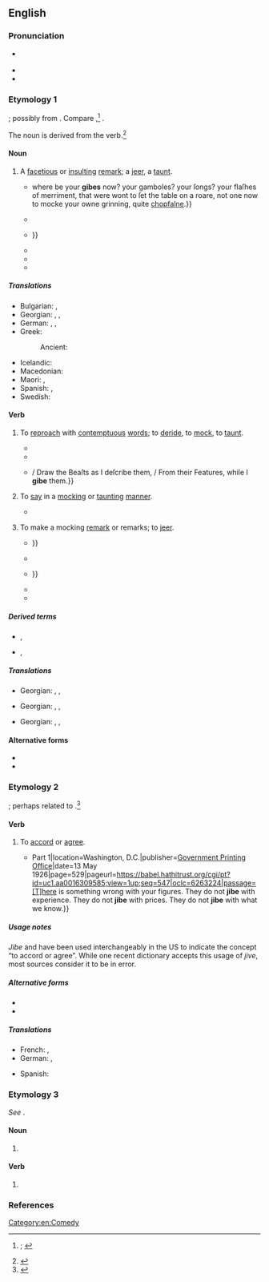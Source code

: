 ==English==
{{was wotd|2019|March|11}}

===Pronunciation===
* {{a|RP|GA}} {{IPA|en|/dʒaɪb/}}
* {{audio|en|en-au-jibe.ogg|Audio (AU)}}
* {{rhymes|en|aɪb}}

===Etymology 1===
{{unknown|en|title=Origin uncertain}}; possibly from {{der|en|fro|giber||to engage in horseplay; to play roughly in sport}}. Compare {{cog|en|jib||usually of a horse: to stop and refuse to go forward}},<ref>{{R:OED Online|entry=gibe, jibe|part of speech=v|id=78140|date=1899|nodot=yes}}; {{R:Lexico|entry=jibe}}</ref> {{cog|non|geipa||to talk nonsense}}.

The noun is derived from the verb.<ref>{{R:OED Online|entry=gibe, jibe|part of speech=''n.{{sup|1}}''|noformat=yes|id=78138|date=1899}}</ref>

====Noun====
{{en-noun}}

# A [[facetious]] or [[insulting#Adjective|insulting]] [[remark#Noun|remark]]; a [[jeer#Noun|jeer]], a [[taunt#Noun|taunt]].
#: {{ux|en|He flung subtle '''jibes''' at her until she couldn’t bear to work with him any longer.}}
#* {{RQ:Shakespeare Hamlet Q1-2|version=Q2|act=V|scene=i|url=https://books.google.com/books?id=jtBcAAAAcAAJ&pg=PP92|passage=Alas poore ''Yoricke'', {{...}} where be your '''gibes''' now? your gamboles? your ſongs? your flaſhes of merriment, that were wont to ſet the table on a roare, not one now to mocke your owne grinning, quite [[chapfallen|chopfalne]].}}
#* {{quote-book|en|author=[Charles Macklin]|authorlink=Charles Macklin|title=King Henry the VII: Or the Popish Impostor. A Tragedy.{{nb...|As It is Acted by His Majesty’s Servants, at the Theatre Royal, in Drury-Lane.}}|location=London|publisher=Printed for R. Francklin,{{nb...|in Covent-Garden}}; [[w:Robert Dodsley|R[obert] Dodsley]],{{nb...|in Pall-Mall}}; and J. Brotherton,{{nb...|in Cornhill.}}|year=1746|section=Act II, scene i|page=24|pageurl=https://books.google.com/books?id=WIkrH_w7g9YC&pg=PA20|oclc=731531014|passage=Come, come, we / All are Friends, nor have we Time for '''Jibe''', / Or Anger now, but 'gainſt our common Foes, / The ''French'' and ''Scot''; there let your Pray'rs, and Jeſts, / And Blows, be levell’d.}}
#* {{RQ:Christina Rossetti Goblin Market|title=Goblin Market|pages=24–25|pageref=25|passage=She ran and ran / As if she feared some goblin man / Dogged her with '''gibe''' or curse / Or something worse: {{...}}}}
#* {{RQ:Du Bois Souls of Black Folk|chapter=Of Alexander Crummell|page=226|passage=He bent to all the '''gibes''' and prejudices, to all hatred and discrimination, with that rare courtesy which is the armor of pure souls.}}
#* {{RQ:Fitzgerald This Side of Paradise|chapter=Amory, Son of Beatrice|page=26|passage=He had written two novels: one of them violently anti-Catholic, just before his conversion, and five years later another, in which he had attempted to turn all his clever '''jibes''' against Catholics into even cleverer innuendoes against Episcopalians.}}
#* {{quote-journal|en|author=Jeff Greenfield|authorlink=Jeff Greenfield|title=Ragged but Funny|journal=[[w:New York (magazine)|New York]]|location=New York, N.Y.|publisher=New York Magazine Company|date=27 October 1975|volume=8|issue=43|page=65|pageurl=https://books.google.com/books?id=ZugCAAAAMBAJ&pg=PA65|column=3|issn=0028-7369|oclc=1002002954|passage=[[w:George Carlin|[George] Carlin]]'s opening-night monologue included some blunt '''gibes''' at organized religion which would almost certainly have been cut out of any other network show.}}

=====Translations=====
{{trans-top|facetious or insulting remark}}
* Bulgarian: {{t+|bg|подигравка|f}}, {{t+|bg|насмешка|f}}
* Georgian: {{t|ka|დაცინვა}}, {{t|ka|გამასხარავება}}, {{t|ka|აბუჩად აგდება}}
* German: {{t+|de|Spöttelei|f}}, {{t|de|spöttische Bemerkung|f}}, {{t+|de|Stichelei|f}}
* Greek:
*: Ancient: {{t|grc|σκῶμμα|n}}
{{trans-mid}}
* Icelandic: {{t+|is|hnjóðsyrði|n}}
* Macedonian: {{t|mk|потсмев|m}}
* Maori: {{t|mi|tīkai}}, {{t|mi|takao}}
* Spanish: {{t+|es|cuchufleta}}, {{t+|es|puya}}
* Swedish: {{t+|sv|gliring|c}}
{{trans-bottom}}

====Verb====
{{en-verb|jib}}

# {{lb|en|transitive}} To [[reproach#Verb|reproach]] with [[contemptuous]] [[word#Noun|words]]; to [[deride]], to [[mock#Verb|mock]], to [[taunt#Verb|taunt]].
#: {{synonyms|en|flout}}
#* {{RQ:Shakespeare Antony|act=II|scene=ii|page=346|column=1|passage=[Y]ou / Did pocket vp my Letters: and with taunts / Did '''gibe''' my [[missive|Miſive]] out of audience.}}
#* {{quote-book|en|author=John Arbuthnot|authorlink=John Arbuthnot|title=A Farther Continuation of the History of the Crown-Inn: Part III. Containing the Present State of the Inn, and Other Particulars|url=https://quod.lib.umich.edu/e/ecco/004788043.0001.000/1:2?rgn=div1;view=fulltext|archiveurl=https://web.archive.org/web/20190310160052/https://quod.lib.umich.edu/e/ecco/004788043.0001.000/1:2?rgn=div1;view=fulltext|archivedate=10 March 2019|edition=2nd|location=London|publisher=Printed for J. Moor,{{nb...|and sold by the booksellers of London and Westminster}}|year=1714|page=15|pageurl=https://quod.lib.umich.edu/e/ecco/004788043.0001.000/14:2|oclc=1051632876|passage=We could hardly speak before for fear of our ''Taskmasters''; but we dare now Nose those Villains that used to '''gibe''' us.}}
#* {{quote-book|en|author=[Jonathan] Swift|authorlink=Jonathan Swift|chapter=A Character, Panegyrick, and Description of the Legion Club|title=Miscellanies|edition=5th|location=London|publisher=Printed for T. Woodward, C. Davis, C. Bathurst, and [[w:William Bowyer (printer)|W[illiam] Bowyer]]|year=a. 1746|year_published=1751|volume=X|pages=227–228|pageurl=https://archive.org/details/bub_gb_3AqNfLm-9sgC/page/n231/mode/1up|oclc=669329865|passage=How I want thee, hum'rous ''[[w:William Hogarth|Hogarth]]''! / Thou, I hear, a pleaſant Rogue art; / {{...}} / Draw the Beaſts as I deſcribe them, / From their Features, while I '''gibe''' them.}}
# {{lb|en|transitive}} To [[say#Verb|say]] in a [[mocking#Adjective|mocking]] or [[taunting#Adjective|taunting]] [[manner]].
#* {{RQ:Mitchell Gone with the Wind|chapter=VI|page=121|passage=Scarlett felt her heart begin its mad racing again and she clutched her hand against it unconsciously, as if she would squeeze it into submission. "Eavesdroppers often hear highly instructive things," '''jibed''' a memory.}}
# {{lb|en|intransitive}} To make a mocking [[remark#Noun|remark]] or remarks; to [[jeer#Verb|jeer]].
#* {{RQ:Shakespeare Love's Labour's Lost Q1|act=V|scene=ii|url=https://books.google.com/books?id=uyDPAAAAMAAJ&pg=PT85|passage=Why thats the way to choake a '''gibing''' ſpirrit, / Whoſe influence is begot of that looſe grace, / Which ſhallow laughing hearers giue to fooles, {{...}}}}
#* {{RQ:Defoe Moll Flanders|page=6|passage=This ſet the old Gentlewoman a Laughing at me, as you may be ſure it would: Well, Madam, Forſooth, ſays ſhe, '''''Gibing''' at me'', you would be a Gentlewoman, and how will you come to be a Gentlewoman? What will you do it by your Fingers Ends?}}
#* {{quote-book|en|author=Jonathan Swift|authorlink=Jonathan Swift|chapter=To Betty the Grizete|title=The Poetical Works of Jonathan Swift, D.D.{{nb...|[...] To which is Prefixed the Life of the Author.}}|location=Edinburgh|publisher=Printed by Mundell and Son,{{nb...|Royal Bank Close.}}|year=1730|year_published=1794|oclc=1017284191|newversion=republished in|editor2=[[w:Robert Anderson (editor and biographer)|Robert Anderson]]|title2=The Works of the British Poets.{{nb...|With Prefaces, Biographical and Critical}}|location2=London|publisher2=Printed for John & Arthur Arch; and for Bell & Bradfute, and J. Mundell & Co. Edinburgh|year2=1795|volume2=IX|page2=128|pageurl2=https://books.google.com/books?id=D-ESAAAAIAAJ&pg=PA128|column2=2|oclc2=221535929|passage=Thus with talents well endu'd / To be ſcurrilous and rude; / When you pertly raiſe your ſnout, / Fleer and '''gibe''', and laugh and flout; {{...}}}}
#* {{quote-book|en|author=Radclyffe Hall|authorlink=Radclyffe Hall|chapter=27|title={{w|The Well of Loneliness}}|location=London|publisher={{w|Jonathan Cape}}|year=1928|oclc=5359892|location2=Ware, Hertfordshire|publisher2={{w|Wordsworth Editions}}|year2=2005|section2=book 2, section I|page2=182|pageurl2=https://books.google.com/books?id=PK7CwJGk8eoC&pg=PA182|isbn2=978-1-84022-455-9|passage=But now her mother was speaking again: 'And this&nbsp;– read this and tell me if you wrote it, or if that man's lying.' And Stephen must read her own misery '''jibing''' at her from those pages in Ralph Crossby's stiff and clerical handwriting.}}
#* {{quote-book|en|author=James Hilton|authorlink=James Hilton|chapter=Paris III|title=Time and Time Again|series=[[w:Grove Atlantic|An Atlantic Monthly Press Book]]|location=Boston, Mass.|publisher={{w|Little, Brown and Company}}|year=1953|page=216|pageurl=https://archive.org/details/timetimeagain00hilt/page/216/mode/1up|oclc=365031|passage="What's the matter with you?" the woman '''jibed'''. She called after him as he walked away: "Nuts, that's what you are!"}}

=====Derived terms=====
* {{l|en|jiber}}, {{l|en|giber}}
* {{l|en|jibingly}}, {{l|en|gibingly}}

=====Translations=====
{{trans-top|to reproach with contemptuous words}}
{{trans-mid}}
* Georgian: {{t|ka|დაცინვა}}, {{t|ka|გამასხარავება}}, {{t|ka|აბუჩად აგდება}}
{{trans-bottom}}

{{trans-top|to say in a mocking or taunting manner}}
{{trans-mid}}
* Georgian: {{t|ka|დაცინვა}}, {{t|ka|გამასხარავება}}, {{t|ka|აბუჩად აგდება}}
{{trans-bottom}}

{{trans-top|to make a mocking remark or remarks}}
{{trans-mid}}
* Georgian: {{t|ka|დაცინვა}}, {{t|ka|გამასხარავება}}, {{t|ka|აბუჩად აგდება}}
{{trans-bottom}}

====Alternative forms====
* {{l|en|gibe}}
* {{l|en|gybe}}

===Etymology 2===
{{unknown|en|title=Origin unknown}}; perhaps related to {{m|en|chime||to cause to sound in harmony}}.<ref>{{R:OED Online|part of speech=v|id=101266|date=1901}}</ref>

====Verb====
{{en-verb|jib}}

# {{lb|en|intransitive|Canada|US|informal}} To [[accord#Verb|accord]] or [[agree]].
#: {{ux|en|That explanation doesn’t '''jibe''' with the facts.}}
#* {{quote-book|en|author=Henry H. Glassie, witness|chapter=Statement of Henry H. Glassie, Member of United States Tariff Commission|title=Investigation of the [[w:United States International Trade Commission|Tariff Commission]]: Hearings before the Select Committee on Investigation of the Tariff Commission, {{w|United States Senate}}, Sixty-ninth [[w:United States Congress|Congress]], First Session {{...|Pursuant to S. Res. 162 Authorizing and Directing an Investigation of the Manner in which the Flexible Provisions of the Tariff Act of 1922 has been or is being Administered}} Part 1{{nb...|March 23 and 24, 1926: Printed for the Use of the Select Committee on Investigation of the Tariff Commission}}|location=Washington, D.C.|publisher=[[w:United States Government Publishing Office|Government Printing Office]]|date=13 May 1926|page=529|pageurl=https://babel.hathitrust.org/cgi/pt?id=uc1.aa0016309585;view=1up;seq=547|oclc=6263224|passage=[T]here is something wrong with your figures. They do not '''jibe''' with experience. They do not '''jibe''' with prices. They do not '''jibe''' with what we know.}}

=====Usage notes=====
''Jibe'' and {{m|en|jive}} have been used interchangeably in the US to indicate the concept “to accord or agree”. While one recent dictionary accepts this usage of ''jive'', most sources consider it to be in error.

=====Alternative forms=====
* {{l|en|gibe}}
* {{l|en|gybe}}

=====Translations=====
{{trans-top|to accord or agree}}
* French: {{t+|fr|s'accorder}}, {{t+|fr|se mettre d'accord}}
* German: {{t+|de|übereinstimmen}}, {{t+|de|zusammenpassen}}
{{trans-mid}}
* Spanish: {{t+|es|concordar}}
{{trans-bottom}}

===Etymology 3===
''See'' {{m|en|gybe}}.

====Noun====
{{en-noun}}

# {{lb|en|nautical|now|chiefly|US}} {{alternative spelling of|en|gybe}}

====Verb====
{{en-verb|jib}}

# {{lb|en|nautical|now|chiefly|US}} {{alternative spelling of|en|gybe}}

===References===
<references />

[[Category:en:Comedy]]